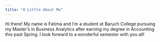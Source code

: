 ```yaml
---
title: "A Little About Me"
--- 
```


Hi there! My name is Fatima and I'm a student at Baruch College pursuing my Master's in 
Business Analytics after earning my degree in Accounting this past Spring. I look forward to a wonderful semester with you all!